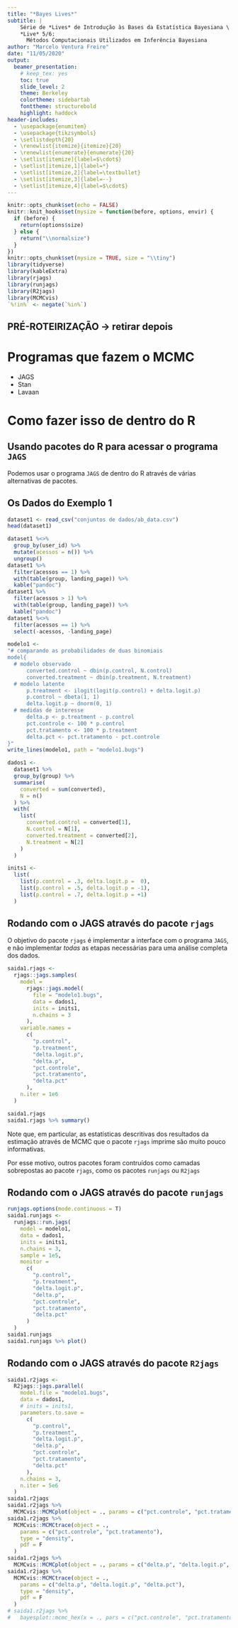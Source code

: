 ```yaml
---
title: "*Bayes Lives*"
subtitle: |
    Série de *Lives* de Introdução às Bases da Estatística Bayesiana \
    *Live* 5/6: 
      Métodos Computacionais Utilizados em Inferência Bayesiana
author: "Marcelo Ventura Freire"
date: "11/05/2020"
output: 
  beamer_presentation:
    # keep_tex: yes
    toc: true
    slide_level: 2
    theme: Berkeley
    colortheme: sidebartab
    fonttheme: structurebold
    highlight: haddock
header-includes:
  - \usepackage{enumitem}
  - \usepackage{tikzsymbols}
  - \setlistdepth{20}
  - \renewlist{itemize}{itemize}{20}
  - \renewlist{enumerate}{enumerate}{20}
  - \setlist[itemize]{label=$\cdot$}
  - \setlist[itemize,1]{label=*}
  - \setlist[itemize,2]{label=\textbullet}
  - \setlist[itemize,3]{label=--}
  - \setlist[itemize,4]{label=$\cdot$}
---
```


```r
knitr::opts_chunk$set(echo = FALSE)
knitr::knit_hooks$set(mysize = function(before, options, envir) {
  if (before) {
    return(options$size)
  } else {
    return("\\normalsize")
  }
})
knitr::opts_chunk$set(mysize = TRUE, size = "\\tiny")
library(tidyverse)
library(kableExtra)
library(rjags)
library(runjags)
library(R2jags)
library(MCMCvis)
`%!in%` <- negate(`%in%`)
```

## **PRÉ-ROTEIRIZAÇÃO** $\longrightarrow$ **retirar depois**

 




# Programas que fazem o MCMC

- JAGS
- Stan
- Lavaan



# Como fazer isso de dentro do R

## Usando pacotes do R para acessar o programa `JAGS`

Podemos usar o programa `JAGS` de dentro do R através de várias alternativas de
pacotes.  

## Os Dados do Exemplo 1

```r
dataset1 <- read_csv("conjuntos de dados/ab_data.csv")
head(dataset1)
```

```r
dataset1 %<>% 
  group_by(user_id) %>% 
  mutate(acessos = n()) %>% 
  ungroup()
dataset1 %>% 
  filter(acessos == 1) %>% 
  with(table(group, landing_page)) %>% 
  kable("pandoc")
dataset1 %>% 
  filter(acessos > 1) %>% 
  with(table(group, landing_page)) %>% 
  kable("pandoc")
dataset1 %<>% 
  filter(acessos == 1) %>% 
  select(-acessos, -landing_page)
```

```r
modelo1 <- 
"# comparando as probabilidades de duas binomiais
model{
  # modelo observado
      converted.control ~ dbin(p.control, N.control)
      converted.treatment ~ dbin(p.treatment, N.treatment)
  # modelo latente
      p.treatment <- ilogit(logit(p.control) + delta.logit.p)
      p.control ~ dbeta(1, 1)
      delta.logit.p ~ dnorm(0, 1)
  # medidas de interesse
      delta.p <- p.treatment - p.control
      pct.controle <- 100 * p.control
      pct.tratamento <- 100 * p.treatment
      delta.pct <- pct.tratamento - pct.controle
}"
write_lines(modelo1, path = "modelo1.bugs")

dados1 <- 
  dataset1 %>% 
  group_by(group) %>% 
  summarise(
    converted = sum(converted),
    N = n()
  ) %>% 
  with(
    list(
      converted.control = converted[1],
      N.control = N[1],
      converted.treatment = converted[2],
      N.treatment = N[2]
    )
  )

inits1 <-
  list(
    list(p.control = .3, delta.logit.p =  0),
    list(p.control = .5, delta.logit.p = -1),
    list(p.control = .7, delta.logit.p = +1)
  )
```

## Rodando com o JAGS através do pacote `rjags`

O objetivo do pacote `rjags` é implementar a interface com o programa `JAGS`, e 
não implementar *todas* as etapas necessárias para uma análise completa dos dados.

```r
saida1.rjags <- 
  rjags::jags.samples(
    model = 
      rjags::jags.model(
        file = "modelo1.bugs", 
        data = dados1, 
        inits = inits1, 
        n.chains = 3
      ),
    variable.names = 
      c(
        "p.control", 
        "p.treatment", 
        "delta.logit.p", 
        "delta.p",
        "pct.controle",
        "pct.tratamento",
        "delta.pct"
      ), 
    n.iter = 1e6
  )

saida1.rjags
saida1.rjags %>% summary()
```

Note que, em particular, as estatísticas descritivas dos resultados da estimação através de MCMC que o pacote `rjags` imprime são muito pouco informativas.

Por esse motivo, outros pacotes foram contruídos como camadas sobrepostas ao pacote
`rjags`, como os pacotes `runjags` ou `R2jags`



## Rodando com o JAGS através do pacote `runjags`

```r
runjags.options(mode.continuous = T)
saida1.runjags <- 
  runjags::run.jags(
    model = modelo1, 
    data = dados1, 
    inits = inits1, 
    n.chains = 3, 
    sample = 1e5,
    monitor =
      c(
        "p.control", 
        "p.treatment", 
        "delta.logit.p", 
        "delta.p",
        "pct.controle",
        "pct.tratamento",
        "delta.pct"
      )
  )
saida1.runjags
saida1.runjags %>% plot()
```


## Rodando com o JAGS através do pacote `R2jags`

```r
saida1.r2jags <- 
  R2jags::jags.parallel(
    model.file = "modelo1.bugs", 
    data = dados1, 
    # inits = inits1,
    parameters.to.save =  
      c(
        "p.control", 
        "p.treatment", 
        "delta.logit.p", 
        "delta.p",
        "pct.controle",
        "pct.tratamento",
        "delta.pct"
      ),
    n.chains = 3, 
    n.iter = 5e6
  )
saida1.r2jags
saida1.r2jags %>% 
  MCMCvis::MCMCplot(object = ., params = c("pct.controle", "pct.tratamento"))
saida1.r2jags %>% 
  MCMCvis::MCMCtrace(object = .,
    params = c("pct.controle", "pct.tratamento"), 
    type = "density", 
    pdf = F
  )
saida1.r2jags %>% 
  MCMCvis::MCMCplot(object = ., params = c("delta.p", "delta.logit.p", "delta.pct"))
saida1.r2jags %>% 
  MCMCvis::MCMCtrace(object = .,
    params = c("delta.p", "delta.logit.p", "delta.pct"), 
    type = "density", 
    pdf = F
  )
# saida1.r2jags %>% 
#   bayesplot::mcmc_hex(x = ., pars = c("pct.controle", "pct.tratamento"))
```

<!-- # rodando com o rstan -->

<!-- ```{r rstan_1} -->

<!-- rstan::stan() -->

<!-- bayesplot::mcmc_hex() -->
<!-- ``` -->

<!-- # rodando com o lavaan -->




